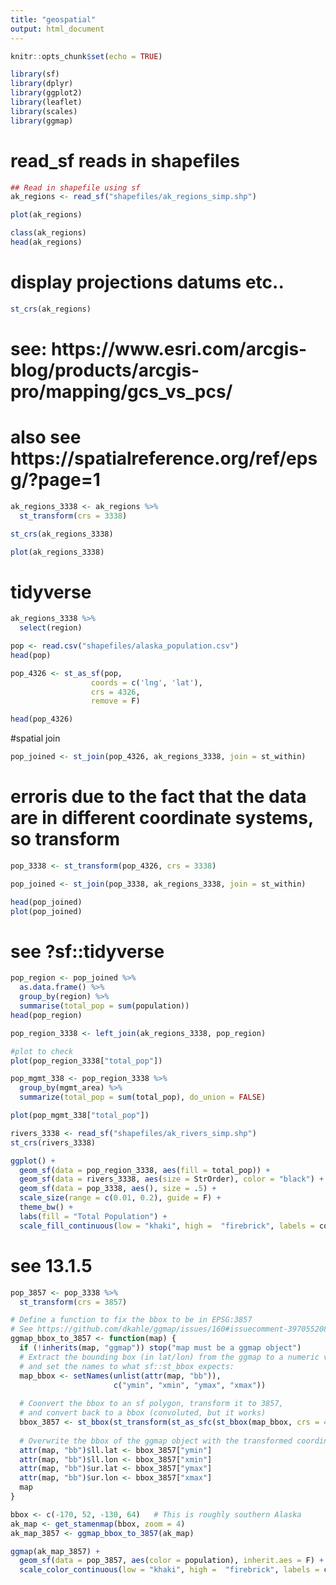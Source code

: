 ```yaml
---
title: "geospatial"
output: html_document
---
```


```r
knitr::opts_chunk$set(echo = TRUE)
```

```r
library(sf)
library(dplyr)
library(ggplot2)
library(leaflet)
library(scales)
library(ggmap)
```

# read_sf reads in shapefiles

```r
## Read in shapefile using sf
ak_regions <- read_sf("shapefiles/ak_regions_simp.shp")

plot(ak_regions)  
```

```r
class(ak_regions)  
head(ak_regions)
```
# display projections  datums etc..

```r
st_crs(ak_regions)  
```

# see: https://www.esri.com/arcgis-blog/products/arcgis-pro/mapping/gcs_vs_pcs/

# also see https://spatialreference.org/ref/epsg/?page=1

```r
ak_regions_3338 <- ak_regions %>%
  st_transform(crs = 3338)

st_crs(ak_regions_3338)

plot(ak_regions_3338)
```
# tidyverse

```r
ak_regions_3338 %>%
  select(region)
```


```r
pop <- read.csv("shapefiles/alaska_population.csv")
head(pop)
```

```r
pop_4326 <- st_as_sf(pop, 
                  coords = c('lng', 'lat'),
                  crs = 4326,
                  remove = F)

head(pop_4326)
```

#spatial join

```r
pop_joined <- st_join(pop_4326, ak_regions_3338, join = st_within)
```
# erroris due to the fact that the data are in different coordinate systems, so transform
```r
pop_3338 <- st_transform(pop_4326, crs = 3338)

pop_joined <- st_join(pop_3338, ak_regions_3338, join = st_within)

head(pop_joined)
plot(pop_joined)
```

# see ?sf::tidyverse
```r
pop_region <- pop_joined %>% 
  as.data.frame() %>% 
  group_by(region) %>% 
  summarise(total_pop = sum(population))
head(pop_region)
```

```r
pop_region_3338 <- left_join(ak_regions_3338, pop_region)

#plot to check
plot(pop_region_3338["total_pop"])
```



```r
pop_mgmt_338 <- pop_region_3338 %>% 
  group_by(mgmt_area) %>% 
  summarize(total_pop = sum(total_pop), do_union = FALSE)

plot(pop_mgmt_338["total_pop"])
```
```r
rivers_3338 <- read_sf("shapefiles/ak_rivers_simp.shp")
st_crs(rivers_3338)
```

```r
ggplot() +
  geom_sf(data = pop_region_3338, aes(fill = total_pop)) +
  geom_sf(data = rivers_3338, aes(size = StrOrder), color = "black") +
  geom_sf(data = pop_3338, aes(), size = .5) +
  scale_size(range = c(0.01, 0.2), guide = F) +
  theme_bw() +
  labs(fill = "Total Population") +
  scale_fill_continuous(low = "khaki", high =  "firebrick", labels = comma)
```
# see 13.1.5

```r
pop_3857 <- pop_3338 %>%
  st_transform(crs = 3857)
```

```r
# Define a function to fix the bbox to be in EPSG:3857
# See https://github.com/dkahle/ggmap/issues/160#issuecomment-397055208
ggmap_bbox_to_3857 <- function(map) {
  if (!inherits(map, "ggmap")) stop("map must be a ggmap object")
  # Extract the bounding box (in lat/lon) from the ggmap to a numeric vector, 
  # and set the names to what sf::st_bbox expects:
  map_bbox <- setNames(unlist(attr(map, "bb")), 
                       c("ymin", "xmin", "ymax", "xmax"))
  
  # Coonvert the bbox to an sf polygon, transform it to 3857, 
  # and convert back to a bbox (convoluted, but it works)
  bbox_3857 <- st_bbox(st_transform(st_as_sfc(st_bbox(map_bbox, crs = 4326)), 3857))
  
  # Overwrite the bbox of the ggmap object with the transformed coordinates 
  attr(map, "bb")$ll.lat <- bbox_3857["ymin"]
  attr(map, "bb")$ll.lon <- bbox_3857["xmin"]
  attr(map, "bb")$ur.lat <- bbox_3857["ymax"]
  attr(map, "bb")$ur.lon <- bbox_3857["xmax"]
  map
}
```


```r
bbox <- c(-170, 52, -130, 64)   # This is roughly southern Alaska
ak_map <- get_stamenmap(bbox, zoom = 4)
ak_map_3857 <- ggmap_bbox_to_3857(ak_map)
```

```r
ggmap(ak_map_3857) + 
  geom_sf(data = pop_3857, aes(color = population), inherit.aes = F) +
  scale_color_continuous(low = "khaki", high =  "firebrick", labels = comma)
```







